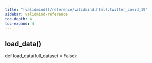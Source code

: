 ```yaml
---
title: "[validmind](/reference/validmind.html).twitter_covid_19"
sidebar: validmind-reference
toc-depth: 4
toc-expand: 4
---
```


## load_data[()]{.muted}

<!-- function.qmd.jinja2 - function signature -->

::: {.signature}

<span class="signature">
<span class="kw">def</span> <span class="name">load_data</span>(<span class="param"><span class="n">full_dataset</span> <span class="o">=</span> <span class="kc">False</span></span>):</span>
</span>

:::
